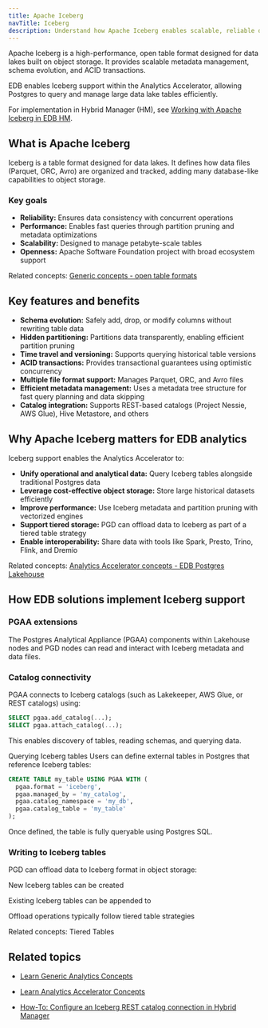 ```yaml
---
title: Apache Iceberg
navTitle: Iceberg
description: Understand how Apache Iceberg enables scalable, reliable data lake storage and how Analytics Accelerator leverages it within the EDB Postgres ecosystem.
---
```


Apache Iceberg is a high-performance, open table format designed for data lakes built on object storage. It provides scalable metadata management, schema evolution, and ACID transactions.

EDB enables Iceberg support within the Analytics Accelerator, allowing Postgres to query and manage large data lake tables efficiently.

For implementation in Hybrid Manager (HM), see [Working with Apache Iceberg in EDB HM](/edb-postgres-ai/1.2/hybrid-manager/analytics/).

## What is Apache Iceberg

Iceberg is a table format designed for data lakes. It defines how data files (Parquet, ORC, Avro) are organized and tracked, adding many database-like capabilities to object storage.

### Key goals

-   **Reliability:** Ensures data consistency with concurrent operations
-   **Performance:** Enables fast queries through partition pruning and metadata optimizations
-   **Scalability:** Designed to manage petabyte-scale tables
-   **Openness:** Apache Software Foundation project with broad ecosystem support

Related concepts: [Generic concepts - open table formats](learn/explained/generic-concepts#open-table-formats)

## Key features and benefits

-   **Schema evolution:** Safely add, drop, or modify columns without rewriting table data
-   **Hidden partitioning:** Partitions data transparently, enabling efficient partition pruning
-   **Time travel and versioning:** Supports querying historical table versions
-   **ACID transactions:** Provides transactional guarantees using optimistic concurrency
-   **Multiple file format support:** Manages Parquet, ORC, and Avro files
-   **Efficient metadata management:** Uses a metadata tree structure for fast query planning and data skipping
-   **Catalog integration:** Supports REST-based catalogs (Project Nessie, AWS Glue), Hive Metastore, and others

## Why Apache Iceberg matters for EDB analytics

Iceberg support enables the Analytics Accelerator to:

-   **Unify operational and analytical data:** Query Iceberg tables alongside traditional Postgres data
-   **Leverage cost-effective object storage:** Store large historical datasets efficiently
-   **Improve performance:** Use Iceberg metadata and partition pruning with vectorized engines
-   **Support tiered storage:** PGD can offload data to Iceberg as part of a tiered table strategy
-   **Enable interoperability:** Share data with tools like Spark, Presto, Trino, Flink, and Dremio

Related concepts: [Analytics Accelerator concepts - EDB Postgres Lakehouse](learn/explained/analytics-concepts#edb-postgres-lakehouse)

## How EDB solutions implement Iceberg support

### PGAA extensions

The Postgres Analytical Appliance (PGAA) components within Lakehouse nodes and PGD nodes can read and interact with Iceberg metadata and data files.

### Catalog connectivity

PGAA connects to Iceberg catalogs (such as Lakekeeper, AWS Glue, or REST catalogs) using:

```sql
SELECT pgaa.add_catalog(...);
SELECT pgaa.attach_catalog(...);
```

This enables discovery of tables, reading schemas, and querying data.

Querying Iceberg tables
Users can define external tables in Postgres that reference Iceberg tables:

```sql
CREATE TABLE my_table USING PGAA WITH (
  pgaa.format = 'iceberg',
  pgaa.managed_by = 'my_catalog',
  pgaa.catalog_namespace = 'my_db',
  pgaa.catalog_table = 'my_table'
);
```

Once defined, the table is fully queryable using Postgres SQL.

### Writing to Iceberg tables

PGD can offload data to Iceberg format in object storage:

New Iceberg tables can be created

Existing Iceberg tables can be appended to

Offload operations typically follow tiered table strategies

Related concepts: Tiered Tables

## Related topics

-   [Learn Generic Analytics Concepts](learn/explained/generic-concepts.mdx)

-   [Learn Analytics Accelerator Concepts](learn/explained/analytics-concepts.mdx)

-   [How-To: Configure an Iceberg REST catalog connection in Hybrid Manager](/edb-postgres-ai/1.2/hybrid-manager/analytics/learn/how-to/configure-iceberg-catalog/)
